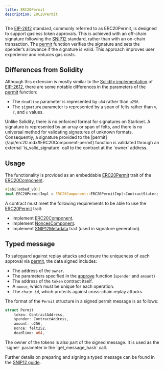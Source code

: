 ```yaml
---
title: ERC20Permit
description: ERC20Permit
---
```


The [EIP-2612](https://eips.ethereum.org/EIPS/eip-2612) standard, commonly referred to as ERC20Permit, is designed to support gasless token approvals. This is achieved with an off-chain 
signature following the [SNIP12](https://github.com/starknet-io/SNIPs/blob/main/SNIPS/snip-12.md) standard, rather than with an on-chain transaction. The [permit](/api/erc20.mdx#ERC20Component-permit) function verifies the signature and sets 
the spender’s allowance if the signature is valid. This approach improves user experience and reduces gas costs.

## Differences from Solidity

Although this extension is mostly similar to the [Solidity implementation](https://github.com/OpenZeppelin/openzeppelin-contracts/blob/master/contracts/token/ERC20/extensions/ERC20Permit.sol) of [EIP-2612](https://eips.ethereum.org/EIPS/eip-2612), there are some notable differences in the parameters of the [permit](/api/erc20.mdx#ERC20Component-permit) function:

* The `deadline` parameter is represented by `u64` rather than `u256`.
* The `signature` parameter is represented by a span of felts rather than `v`, `r`, and `s` values.

<Callout>
Unlike Solidity, there is no enforced format for signatures on Starknet. A signature is represented by an array or span of felts, 
</Callout>
and there is no universal method for validating signatures of unknown formats. Consequently, a signature provided to the [permit](/api/erc20.mdx#ERC20Component-permit) function 
is validated through an external `is_valid_signature` call to the contract at the `owner` address.

## Usage

The functionality is provided as an embeddable [ERC20Permit](/api/erc20.mdx#ERC20Component-Embeddable-Impls-ERC20PermitImpl) trait of the [ERC20Component](/api/erc20.mdx#ERC20Component).

```rust
#[abi(embed_v0)]
impl ERC20PermitImpl = ERC20Component::ERC20PermitImpl<ContractState>;
```

A contract must meet the following requirements to be able to use the [ERC20Permit](/api/erc20.mdx#ERC20Component-Embeddable-Impls-ERC20PermitImpl) trait:

* Implement [ERC20Component](/api/erc20.mdx#ERC20Component).
* Implement [NoncesComponent](/api/utilities.mdx#NoncesComponent).
* Implement [SNIP12Metadata](api/utilities.mdx#snip12) trait (used in signature generation).

## Typed message

To safeguard against replay attacks and ensure the uniqueness of each approval via [permit](/api/erc20.mdx#ERC20Component-permit), the data signed includes:

* The address of the `owner`.
* The parameters specified in the [approve](/api/erc20.mdx#ERC20Component-approve) function (`spender` and `amount`)
* The address of the `token` contract itself.
* A `nonce`, which must be unique for each operation.
* The `chain_id`, which protects against cross-chain replay attacks.

The format of the `Permit` structure in a signed permit message is as follows:
```rust
struct Permit 
    token: ContractAddress,
    spender: ContractAddress,
    amount: u256,
    nonce: felt252,
    deadline: u64,

```

<Callout>
The owner of the tokens is also part of the signed message. It is used as the `signer` parameter in the `get_message_hash` call.
</Callout>

Further details on preparing and signing a typed message can be found in the [SNIP12 guide](/guides/snip12.mdx).
